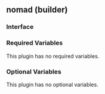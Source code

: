 ## nomad (builder)

### Interface

### Required Variables

This plugin has no required variables.

### Optional Variables

This plugin has no optional variables.
